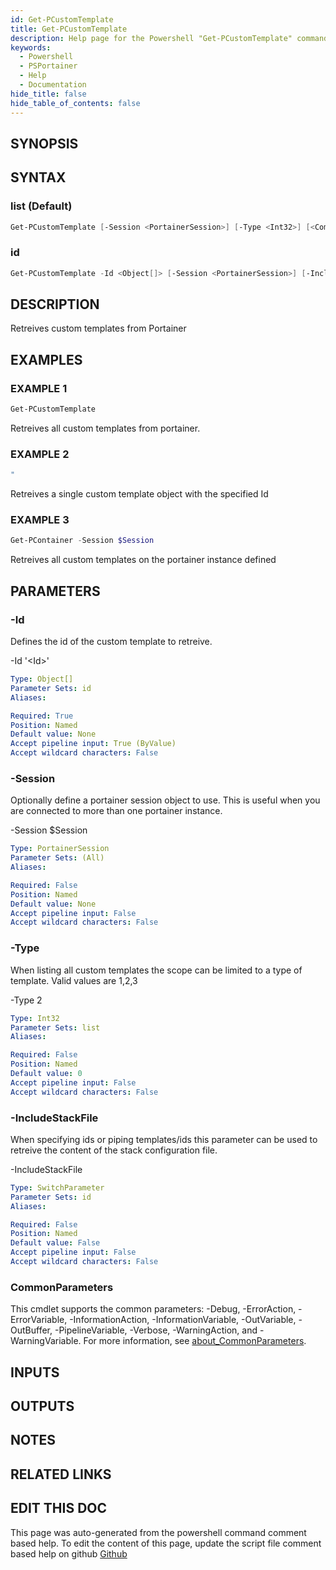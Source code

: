 ```yaml
---
id: Get-PCustomTemplate
title: Get-PCustomTemplate
description: Help page for the Powershell "Get-PCustomTemplate" command
keywords:
  - Powershell
  - PSPortainer
  - Help
  - Documentation
hide_title: false
hide_table_of_contents: false
---
```


## SYNOPSIS

## SYNTAX

### list (Default)

```powershell
Get-PCustomTemplate [-Session <PortainerSession>] [-Type <Int32>] [<CommonParameters>]
```

### id

```powershell
Get-PCustomTemplate -Id <Object[]> [-Session <PortainerSession>] [-IncludeStackFile] [<CommonParameters>]
```

## DESCRIPTION

Retreives custom templates from Portainer

## EXAMPLES

### EXAMPLE 1

```powershell
Get-PCustomTemplate
```

Retreives all custom templates from portainer.

### EXAMPLE 2

```powershell
"
```

Retreives a single custom template object with the specified Id

### EXAMPLE 3

```powershell
Get-PContainer -Session $Session
```

Retreives all custom templates on the portainer instance defined

## PARAMETERS

### -Id

Defines the id of the custom template to retreive.

-Id '&lt;Id&gt;'

```yaml
Type: Object[]
Parameter Sets: id
Aliases:

Required: True
Position: Named
Default value: None
Accept pipeline input: True (ByValue)
Accept wildcard characters: False
```

### -Session

Optionally define a portainer session object to use.
This is useful when you are connected to more than one portainer instance.

-Session $Session

```yaml
Type: PortainerSession
Parameter Sets: (All)
Aliases:

Required: False
Position: Named
Default value: None
Accept pipeline input: False
Accept wildcard characters: False
```

### -Type

When listing all custom templates the scope can be limited to a type of template.
Valid values are 1,2,3

-Type 2

```yaml
Type: Int32
Parameter Sets: list
Aliases:

Required: False
Position: Named
Default value: 0
Accept pipeline input: False
Accept wildcard characters: False
```

### -IncludeStackFile

When specifying ids or piping templates/ids this parameter can be used to retreive the content of the stack configuration file.

-IncludeStackFile

```yaml
Type: SwitchParameter
Parameter Sets: id
Aliases:

Required: False
Position: Named
Default value: False
Accept pipeline input: False
Accept wildcard characters: False
```

### CommonParameters

This cmdlet supports the common parameters: -Debug, -ErrorAction, -ErrorVariable, -InformationAction, -InformationVariable, -OutVariable, -OutBuffer, -PipelineVariable, -Verbose, -WarningAction, and -WarningVariable. For more information, see [about_CommonParameters](http://go.microsoft.com/fwlink/?LinkID=113216).

## INPUTS

## OUTPUTS

## NOTES

## RELATED LINKS

## EDIT THIS DOC 

This page was auto-generated from the powershell command comment based help. To edit the content of this page, update the script file comment based help on github [Github](https://github.com/hanpq/PSPortainer)
